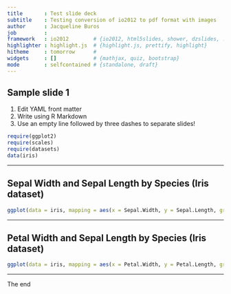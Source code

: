 ```yaml
---
title       : Test slide deck
subtitle    : Testing conversion of io2012 to pdf format with images
author      : Jacqueline Buros
job         : 
framework   : io2012        # {io2012, html5slides, shower, dzslides, ...}
highlighter : highlight.js  # {highlight.js, prettify, highlight}
hitheme     : tomorrow      # 
widgets     : []            # {mathjax, quiz, bootstrap}
mode        : selfcontained # {standalone, draft}
---
```


## Sample slide 1

1. Edit YAML front matter
2. Write using R Markdown
3. Use an empty line followed by three dashes to separate slides!
```r
require(ggplot2)
require(scales)
require(datasets)
data(iris)
```

--- 

## Sepal Width and Sepal Length by Species (Iris dataset)

```r
ggplot(data = iris, mapping = aes(x = Sepal.Width, y = Sepal.Length, group = Species, colour = Species)) + geom_point()
```

--- 

## Petal Width and Sepal Length by Species (Iris dataset)

```r
ggplot(data = iris, mapping = aes(x = Petal.Width, y = Petal.Length, group = Species, colour = Species)) + geom_point()
```

--- 

The end

